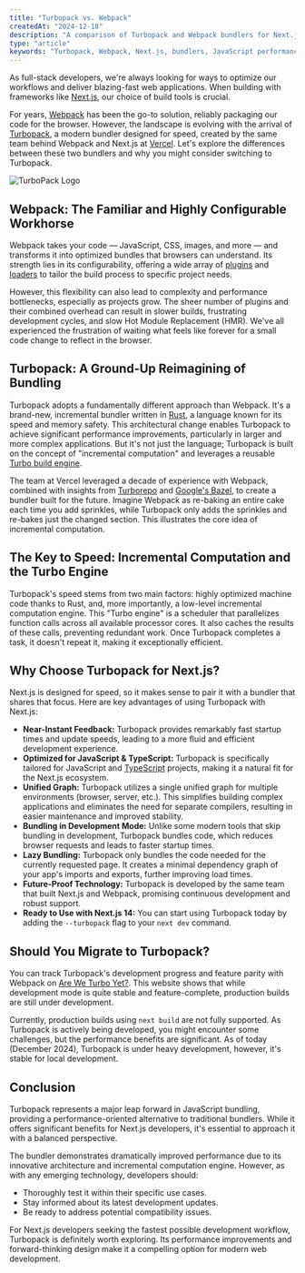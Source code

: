```yaml
---
title: "Turbopack vs. Webpack"
createdAt: "2024-12-18"
description: "A comparison of Turbopack and Webpack bundlers for Next.js development."
type: "article"
keywords: "Turbopack, Webpack, Next.js, bundlers, JavaScript performance"
---
```


As full-stack developers, we're always looking for ways to optimize our workflows and deliver blazing-fast web applications.
When building with frameworks like [Next.js](https://nextjs.org/), our choice of build tools is crucial.

For years, [Webpack](https://webpack.js.org/) has been the go-to solution, reliably packaging our code for the browser.
However, the landscape is evolving with the arrival of [Turbopack](https://turbo.build/pack), a modern bundler designed for speed, created by the same team behind Webpack and Next.js at [Vercel](https://vercel.com/).
Let's explore the differences between these two bundlers and why you might consider switching to Turbopack.

<Image
  src="/assets/turbopack/turbopack.png"
  width={720}
  height={405}
  alt="TurboPack Logo"
  priority
/>

## Webpack: The Familiar and Highly Configurable Workhorse

Webpack takes your code — JavaScript, CSS, images, and more — and transforms it into optimized bundles that browsers can understand.
Its strength lies in its configurability, offering a wide array of [plugins](https://webpack.js.org/plugins/) and [loaders](https://webpack.js.org/loaders/) to tailor the build process to specific project needs.

However, this flexibility can also lead to complexity and performance bottlenecks, especially as projects grow.
The sheer number of plugins and their combined overhead can result in slower builds, frustrating development cycles, and slow Hot Module Replacement (HMR).
We've all experienced the frustration of waiting what feels like forever for a small code change to reflect in the browser.

## Turbopack: A Ground-Up Reimagining of Bundling

Turbopack adopts a fundamentally different approach than Webpack. It's a brand-new, incremental bundler written in [Rust](https://www.rust-lang.org/), a language known for its speed and memory safety.
This architectural change enables Turbopack to achieve significant performance improvements, particularly in larger and more complex applications.
But it's not just the language; Turbopack is built on the concept of "incremental computation" and leverages a reusable [Turbo build engine](https://turbo.build/).

The team at Vercel leveraged a decade of experience with Webpack, combined with insights from [Turborepo](https://turbo.build/repo) and [Google's Bazel](https://bazel.build/), to create a bundler built for the future.
Imagine Webpack as re-baking an entire cake each time you add sprinkles, while Turbopack only adds the sprinkles and re-bakes just the changed section.
This illustrates the core idea of incremental computation.

## The Key to Speed: Incremental Computation and the Turbo Engine

Turbopack's speed stems from two main factors: highly optimized machine code thanks to Rust, and, more importantly, a low-level incremental computation engine.
This "Turbo engine" is a scheduler that parallelizes function calls across all available processor cores. It also caches the results of these calls, preventing redundant work.
Once Turbopack completes a task, it doesn't repeat it, making it exceptionally efficient.

## Why Choose Turbopack for Next.js?

Next.js is designed for speed, so it makes sense to pair it with a bundler that shares that focus. Here are key advantages of using Turbopack with Next.js:

- **Near-Instant Feedback:** Turbopack provides remarkably fast startup times and update speeds, leading to a more fluid and efficient development experience.
- **Optimized for JavaScript & TypeScript:** Turbopack is specifically tailored for JavaScript and [TypeScript](https://www.typescriptlang.org/) projects, making it a natural fit for the Next.js ecosystem.
- **Unified Graph:** Turbopack utilizes a single unified graph for multiple environments (browser, server, etc.). This simplifies building complex applications and eliminates the need for separate compilers, resulting in easier maintenance and improved stability.
- **Bundling in Development Mode:** Unlike some modern tools that skip bundling in development, Turbopack bundles code, which reduces browser requests and leads to faster startup times.
- **Lazy Bundling:** Turbopack only bundles the code needed for the currently requested page. It creates a minimal dependency graph of your app's imports and exports, further improving load times.
- **Future-Proof Technology:** Turbopack is developed by the same team that built Next.js and Webpack, promising continuous development and robust support.
- **Ready to Use with Next.js 14:** You can start using Turbopack today by adding the `--turbopack` flag to your `next dev` command.

## Should You Migrate to Turbopack?

You can track Turbopack's development progress and feature parity with Webpack on [Are We Turbo Yet?](https://areweturboyet.com/).
This website shows that while development mode is quite stable and feature-complete, production builds are still under development.

Currently, production builds using `next build` are not fully supported. As Turbopack is actively being developed, you might encounter some challenges, but the performance benefits are significant.
As of today (December 2024), Turbopack is under heavy development, however, it's stable for local development.

## Conclusion

Turbopack represents a major leap forward in JavaScript bundling, providing a performance-oriented alternative to traditional bundlers.
While it offers significant benefits for Next.js developers, it's essential to approach it with a balanced perspective.

The bundler demonstrates dramatically improved performance due to its innovative architecture and incremental computation engine.
However, as with any emerging technology, developers should:

- Thoroughly test it within their specific use cases.
- Stay informed about its latest development updates.
- Be ready to address potential compatibility issues.

For Next.js developers seeking the fastest possible development workflow, Turbopack is definitely worth exploring.
Its performance improvements and forward-thinking design make it a compelling option for modern web development.
